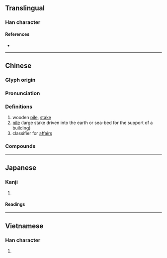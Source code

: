 {{also|桩}}
{{character info}}
==Translingual==

===Han character===
{{Han char|rn=75|rad=木|as=11|sn=15|four=45977|canj=DQKX|ids=⿰木舂}}

====References====
* {{Han ref|kx=0548.190|dkj=15398|dj=0936.050|hdz=21272.020|uh=6A01|ud=27137|bh=BCCE|bd=48334}}

----

==Chinese==
{{zh-forms|s=桩}}

===Glyph origin===
{{Han etym}}

===Pronunciation===
{{zh-pron
|m=zhuāng
|m-s=
|c=zong1
|c-t=
|g=
|h=gd=zong1
|j=
|mb=
|md=
|mn=ml:chong/qz,xm,zz:chng
|mn_note=chong - literary; chng - vernacular
|mn-t=zuang1/zeng1
|mn-t_note=zuang1 - literary; zeng1 - vernacular
|w=
|x=
|mc=y
|oc=y
|cat=n,cls
}}

===Definitions===
{{zh-hanzi}}

# wooden [[pile]], [[stake]]
# [[pile]] (large stake driven into the earth or sea-bed for the support of a building)
# classifier for [[affair]]s

===Compounds===
{{zh-der|債樁|布樁|封樁|孤樁|上樁|做樁|支樁|抵樁|打樁機|木樁|拿樁|樁主|樁柱|樹樁|樁腳|樁兒|打樁|牽牛拔樁|界樁|掛樁|版樁|梅花樁|暗樁|樁橛|樁子|枯樁|馬樁|繫船樁|那樁兒|高樁兒|靈樁}}

{{zh-cat|Intermediate}}

----

==Japanese==

===Kanji===
{{ja-kanji|grade=|rs=木11}}

# {{rfdef|ja|sort=木11}}

====Readings====
{{ja-readings
|on=とう, しょう, しゅ
|kun=くい}}

----

==Vietnamese==

===Han character===
{{vi-hantu|[[thung]], [[thủng]], [[thông]], [[thùng]], [[trang]]|rs=木11}}

# {{rfdef|vi|sort=木11}}